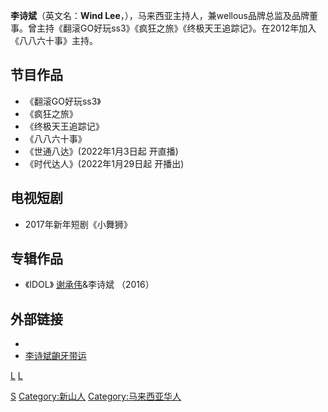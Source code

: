 {{blpunsourced|time=2013-12-14T09:31:21+00:00}}
{{艺人
| 姓名 = 李诗斌
| 类型 = 节目主持
| 英文名 = Wind Lee
| 出生日期 = {{birth_date_and_age|1988|9|2}}
| 出生地点 = {{MAS}}{{Johor}}[[新山|新山]]
| 相关团体 = 星级男孩
| 语言 = 马来文、华文、英语
}}

'''李诗斌'''（英文名：'''Wind Lee'''，{{bd|1988年|9月2日|||catIdx=L}}），马来西亚主持人，兼wellous品牌总监及品牌董事。曾主持《翻滚GO好玩ss3》《疯狂之旅》《终极天王追踪记》。在2012年加入《八八六十事》主持。

==节目作品==
*《翻滚GO好玩ss3》
*《疯狂之旅》
*《终极天王追踪记》
*《八八六十事》
*《世通八达》(2022年1月3日起 开直播)
*《时代达人》(2022年1月29日起 开播出)

==电视短剧==
*2017年新年短剧《小舞狮》

==专辑作品==
*《IDOL》 [[谢承伟|谢承伟]]&李诗斌 （2016）

==外部链接==
* {{Facebook Page|https://www.facebook.com/pagewindlee|Wind 李诗斌}}
* [http://www.orientaldaily.com.my/index.php?option=com_k2&view=item&id=36869:&Itemid=241 李诗斌齙牙带运]

[[分类:马来西亚主持人|L]]
[[分类:馬來西亞男歌手|L]]
[[Category:李姓|S]]
[[Category:新山人|Category:新山人]]
[[Category:马来西亚华人|Category:马来西亚华人]]